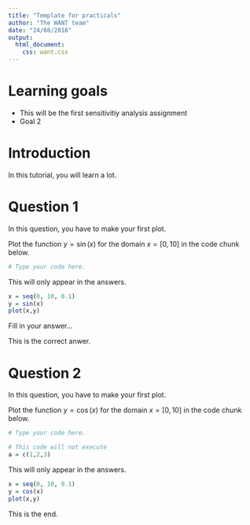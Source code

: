 ```yaml
---
title: "Template for practicals"
author: "The WANT team"
date: "24/08/2018"
output:
  html_document:
    css: want.css
---
```


# Learning goals
* This will be the first sensitivitiy analysis assignment
* Goal 2

# Introduction
In this tutorial, you will learn a lot.

# Question 1
In this question, you have to make your first plot.

<span class="question">
Plot the function $y = \sin(x)$ for the domain $x = [0, 10]$ in the code chunk below.
</span>

```r
# Type your code here.
```

<span class="answer">
This will only appear in the answers.
```r
x = seq(0, 10, 0.1)
y = sin(x)
plot(x,y)
```
</span>

<span class="student_answer">
Fill in your answer...
</span>

<span class="answer">
This is the correct anwer.
</span>


# Question 2
In this question, you have to make your first plot.

<span class="question">
Plot the function $y = \cos(x)$ for the domain $x = [0, 10]$ in the code chunk below.
</span>

```r
# Type your code here.
```

```r
# This code will not execute
a = c(1,2,3)
```

<span class="answer">
This will only appear in the answers.
```r
x = seq(0, 10, 0.1)
y = cos(x)
plot(x,y)
```
</span>

This is the end.
